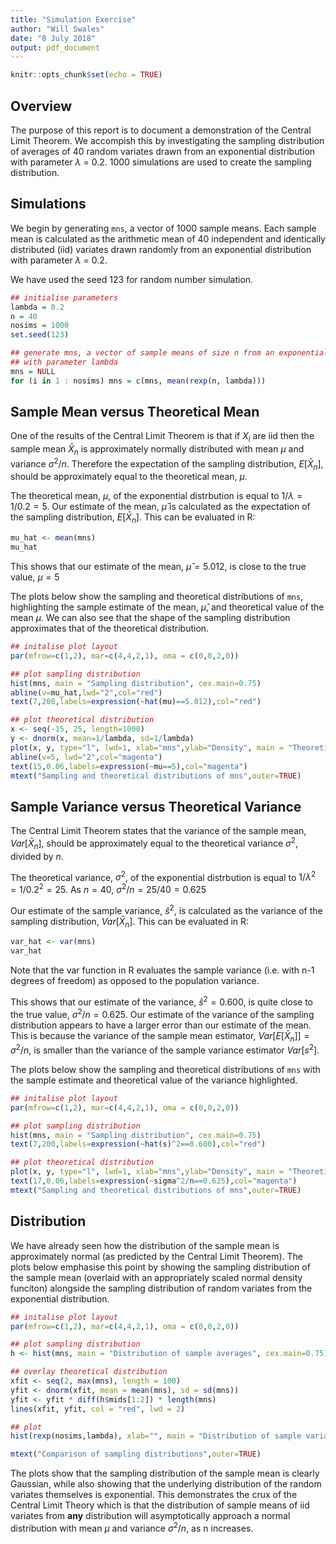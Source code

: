 ```yaml
---
title: "Simulation Exercise"
author: "Will Swales"
date: "8 July 2018"
output: pdf_document
---
```


```r
knitr::opts_chunk$set(echo = TRUE)
```

## Overview
The purpose of this report is to document a demonstration of the Central Limit Theorem. We accompish this by investigating the sampling distribution of averages of 40 random variates drawn from an exponential distribution with parameter $\lambda$ = 0.2. 1000 simulations are used to create the sampling distribution.

## Simulations
We begin by generating `mns`, a vector of 1000 sample means. Each sample mean is calculated as the arithmetic mean of 40 independent and identically distributed (iid) variates drawn randomly from an exponential distribution with parameter $\lambda$ = 0.2.

We have used the seed 123 for random number simulation.

```r

## initialise parameters
lambda = 0.2
n = 40
nosims = 1000
set.seed(123)

## generate mns, a vector of sample means of size n from an exponential distribution
## with parameter lambda
mns = NULL
for (i in 1 : nosims) mns = c(mns, mean(rexp(n, lambda)))
```

## Sample Mean versus Theoretical Mean
One of the results of the Central Limit Theorem is that if $X_{i}$ are iid then the sample mean $\bar{X}_{n}$ is approximately normally distributed with mean $\mu$ and variance $\sigma^2/n$. Therefore the expectation of the sampling distribution, $E[\bar{X}_{n}]$, should be approximately equal to the theoretical mean, $\mu$.

The theoretical mean, $\mu$, of the exponential distrbution is equal to $1/\lambda = 1/0.2 = 5$.
Our estimate of the mean, $\hat\mu$ is calculated as the expectation of the sampling distribution, $E[\bar{X}_{n}]$. This can be evaluated in R:

```r
mu_hat <- mean(mns)
mu_hat
```

This shows that our estimate of the mean, $\hat\mu = 5.012$, is close to the true value, $\mu = 5$

The plots below show the sampling and theoretical distributions of `mns`, highlighting the sample estimate of the mean, $\hat\mu$, and theoretical value of the mean $\mu$. We can also see that the shape of the sampling distribution approximates that of the theoretical distribution.

```r
## initalise plot layout
par(mfrow=c(1,2), mar=c(4,4,2,1), oma = c(0,0,2,0))

## plot sampling distribution
hist(mns, main = "Sampling distribution", cex.main=0.75)
abline(v=mu_hat,lwd="2",col="red")
text(7,200,labels=expression(~hat(mu)==5.012),col="red")

## plot theoretical distribution
x <- seq(-15, 25, length=1000)
y <- dnorm(x, mean=1/lambda, sd=1/lambda)
plot(x, y, type="l", lwd=1, xlab="mns",ylab="Density", main = "Theoretical distribution", cex.main=0.75)
abline(v=5, lwd="2",col="magenta")
text(15,0.06,labels=expression(~mu==5),col="magenta")
mtext("Sampling and theoretical distributions of mns",outer=TRUE)
```

## Sample Variance versus Theoretical Variance
The Central Limit Theorem states that the variance of the sample mean, $Var[\bar{X}_{n}]$, should be approximately equal to the theoretical variance $\sigma^2$, divided by $n$.

The theoretical variance, $\sigma^2$, of the exponential distrbution is equal to $1/\lambda^2 = 1/0.2^2 = 25$. As $n = 40$, $\sigma^2/n = 25/40 = 0.625$

Our estimate of the sample variance, $\hat{s}^2$, is calculated as the variance of the sampling distribution, $Var[\bar{X}_{n}]$. This can be evaluated in R:

```r
var_hat <- var(mns)
var_hat
```

Note that the var function in R evaluates the sample variance (i.e. with n-1 degrees of freedom) as opposed to the population variance.

This shows that our estimate of the variance, $\hat{s}^2 = 0.600$, is quite close to the true value, $\sigma^2/n = 0.625$. Our estimate of the variance of the sampling distribution appears to have a larger error than our estimate of the mean. This is because the variance of the sample mean estimator, $Var[E[\bar{X}_{n}]] = \sigma^2/n$, is smaller than the variance of the sample variance estimator $Var[s^2]$.

The plots below show the sampling and theoretical distributions of `mns` with the sample estimate and theoretical value of the variance highlighted.

```r
## initalise plot layout
par(mfrow=c(1,2), mar=c(4,4,2,1), oma = c(0,0,2,0))

## plot sampling distribution
hist(mns, main = "Sampling distribution", cex.main=0.75)
text(7,200,labels=expression(~hat(s)^2==0.600),col="red")

## plot theoretical distribution
plot(x, y, type="l", lwd=1, xlab="mns",ylab="Density", main = "Theoretical distribution", cex.main=0.75)
text(17,0.06,labels=expression(~sigma^2/n==0.625),col="magenta")
mtext("Sampling and theoretical distributions of mns",outer=TRUE)
```

## Distribution
We have already seen how the distribution of the sample mean is approximately normal (as predicted by the Central Limit Theorem). The plots below emphasise this point by showing the sampling distribution of the sample mean (overlaid with an appropriately scaled normal density funciton) alongside the sampling distribution of random variates from the exponential distribution.

```r
## initalise plot layout
par(mfrow=c(1,2), mar=c(4,4,2,1), oma = c(0,0,2,0))

## plot sampling distribution
h <- hist(mns, main = "Distribution of sample averages", cex.main=0.75)

## overlay theoretical distribution
xfit <- seq(2, max(mns), length = 100)
yfit <- dnorm(xfit, mean = mean(mns), sd = sd(mns))
yfit <- yfit * diff(h$mids[1:2]) * length(mns)
lines(xfit, yfit, col = "red", lwd = 2)

## plot 
hist(rexp(nosims,lambda), xlab="", main = "Distribution of sample variates", cex.main=0.75)

mtext("Comparison of sampling distributions",outer=TRUE)
```

The plots show that the sampling distribution of the sample mean is clearly Gaussian, while also showing that the underlying distribution of the random variates themselves is exponential. This demonstrates the crux of the Central Limit Theory which is that the distribution of sample means of iid variates from **any** distribution will asymptotically approach a normal distribution with mean $\mu$ and variance $\sigma^2/n$, as n increases.